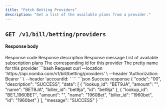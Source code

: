```yaml
---
title: "Fetch Betting Providers"
description: "Get a list of the available plans from a provider."
---
```


<CardGroup cols={2}>
    <Card
        title="Subscribe to betting"
        icon="link-simple"
        href="/products/bills/subscribe-to-betting"
    ></Card>
</CardGroup>

## `GET /v1/bill/betting/providers`


#### Response body

<ResponseField name="code" type="string" required>
    Response code
</ResponseField>

<ResponseField name="description" type="string" required>
    Response description
</ResponseField>

<ResponseField name="message" type="string" required>
    Response message
</ResponseField>

<ResponseField name="data" type="object[]">
    List of available subscription plans
    <Expandable title="object" defaultOpen="true">
        <ResponseField name="id" type="string" required>
            The corresponding id for this provider
        </ResponseField>
        <ResponseField name="name" type="string" required>
            The pretty name for this provider
        </ResponseField>
    </Expandable>
</ResponseField>

<RequestExample>
    ```bash Request
    curl --location 'https://api.nomba.com/v1/bill/betting/providers' \
    --header 'Authorization: Bearer <token>' \
    --header 'accountId: <accountId>'
        ```
</RequestExample>

<ResponseExample>
    ```json Success response
    {
        "code": "00",
        "description": "SUCCESS",
        "data": [
            {
                "lookup_id": "BET9JA",
                "amount": "",
                "name": "BET9JA",
                "biller_id": "bet9ja",
                "id": "bet9ja"
            },
            {
                "lookup_id": "BET_1960BET",
                "amount": "",
                "name": "1960Bet",
                "biller_id": "1960bet",
                "id": "1960bet"
            }
        ],
        "message": "SUCCESS"
    }
    ```
</ResponseExample>
